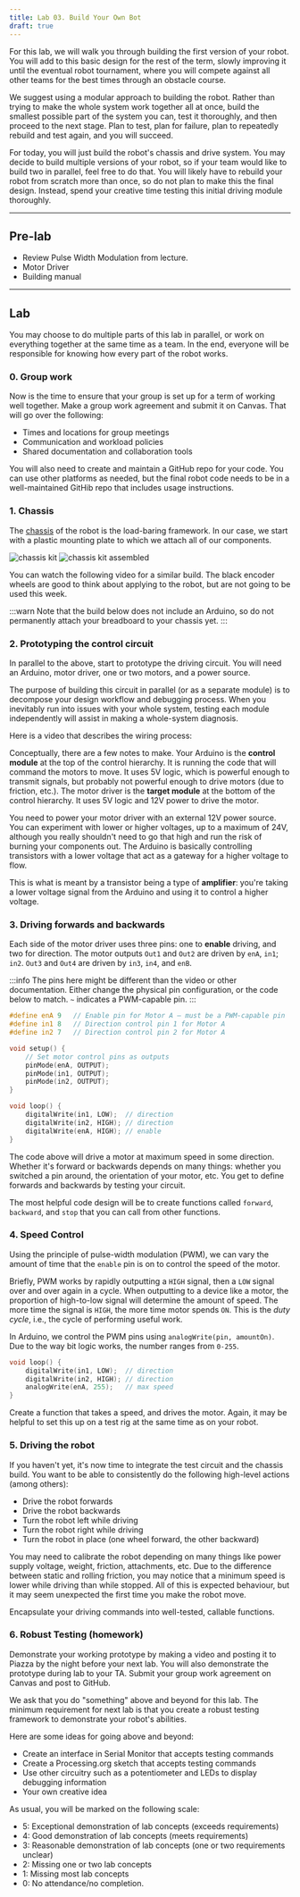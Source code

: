 ```yaml
---
title: Lab 03. Build Your Own Bot
draft: true
---
```



For this lab, we will walk you through building the first version of your robot. You will add to this basic design for the rest of the term, slowly improving it until the eventual robot tournament, where you will compete against all other teams for the best times through an obstacle course.

We suggest using a modular approach to building the robot. Rather than trying to make the whole system work together all at once, build the smallest possible part of the system you can, test it thoroughly, and then proceed to the next stage. Plan to test, plan for failure, plan to repeatedly rebuild and test again, and you will succeed.

For today, you will just build the robot's chassis and drive system. You may decide to build multiple versions of your robot, so if your team would like to build two in parallel, feel free to do that. You will likely have to rebuild your robot from scratch more than once, so do not plan to make this the final design. Instead, spend your creative time testing this initial driving module thoroughly.


---
## Pre-lab
- Review Pulse Width Modulation from lecture.
- Motor Driver
- Building manual

---
## Lab
You may choose to do multiple parts of this lab in parallel, or work on everything together at the same time as a team. In the end, everyone will be responsible for knowing how every part of the robot works.

### 0. Group work 
Now is the time to ensure that your group is set up for a term of working well together. Make a group work agreement and submit it on Canvas. That will go over the following:
- Times and locations for group meetings
- Communication and workload policies
- Shared documentation and collaboration tools

You will also need to create and maintain a GitHub repo for your code. You can use other platforms as needed, but the final robot code needs to be in a well-maintained GitHib repo that includes usage instructions.

### 1. Chassis
The [chassis](https://en.wikipedia.org/wiki/Chassis) of the robot is the load-baring framework. In our case, we start with a plastic mounting plate to which we attach all of our components.

![chassis kit](/img/chassis-kit.jpg)
![chassis kit assembled](/img/chassis-assembled.jpg)

You can watch the following video for a similar build. The black encoder wheels are good to think about applying to the robot, but are not going to be used this week.

:::warn
Note that the build below does not include an Arduino, so do not permanently attach your breadboard to your chassis yet.
:::

<YouTube id="Q4UmbjXwoZ4" />


### 2. Prototyping the control circuit
In parallel to the above, start to prototype the driving circuit. You will need an Arduino, motor driver, one or two motors, and a power source. 

The purpose of building this circuit in parallel (or as a separate module) is to decompose your design workflow and debugging process. When you inevitably run into issues with your whole system, testing each module independently will assist in making a whole-system diagnosis.

Here is a video that describes the wiring process:

<YouTube id="E2sTbpFsvXI" />

Conceptually, there are a few notes to make. Your Arduino is the **control module** at the top of the control hierarchy. It is running the code that will command the motors to move. It uses 5V logic, which is powerful enough to transmit signals, but probably not powerful enough to drive motors (due to friction, etc.). The motor driver is the **target module** at the bottom of the control hierarchy. It uses 5V logic and 12V power to drive the motor.

You need to power your motor driver with an external 12V power source. You can experiment with lower or higher voltages, up to a maximum of 24V, although you really shouldn't need to go that high and run the risk of burning your components out. The Arduino is basically controlling transistors with a lower voltage that act as a gateway for a higher voltage to flow.

This is what is meant by a transistor being a type of **amplifier**: you're taking a lower voltage signal from the Arduino and using it to control a higher voltage.


### 3. Driving forwards and backwards
Each side of the motor driver uses three pins: one to **enable** driving, and two for direction. The motor outputs `Out1` and `Out2` are driven by `enA`, `in1`; `in2`. `Out3` and `Out4` are driven by `in3`, `in4`, and `enB`. 

:::info
The pins here might be different than the video or other documentation. Either change the physical pin configuration, or the code below to match. `~` indicates a PWM-capable pin.
:::

```cpp
#define enA 9   // Enable pin for Motor A — must be a PWM-capable pin
#define in1 8   // Direction control pin 1 for Motor A
#define in2 7   // Direction control pin 2 for Motor A

void setup() {
    // Set motor control pins as outputs
    pinMode(enA, OUTPUT);
    pinMode(in1, OUTPUT);
    pinMode(in2, OUTPUT);
}

void loop() {
    digitalWrite(in1, LOW);  // direction
    digitalWrite(in2, HIGH); // direction
    digitalWrite(enA, HIGH); // enable
}
```

The code above will drive a motor at maximum speed in some direction. Whether it's forward or backwards depends on many things: whether you switched a pin around, the orientation of your motor, etc. You get to define forwards and backwards by testing your circuit.

The most helpful code design will be to create functions called `forward`, `backward`, and `stop` that you can call from other functions. 

### 4. Speed Control
Using the principle of pulse-width modulation (PWM), we can vary the amount of time that the `enable` pin is on to control the speed of the motor. 

Briefly, PWM works by rapidly outputting a `HIGH` signal, then a `LOW` signal over and over again in a cycle. When outputting to a device like a motor, the proportion of high-to-low signal will determine the amount of speed. The more time the signal is `HIGH`, the more time motor spends `ON`. This is the *duty cycle*, i.e., the cycle of performing useful work.

In Arduino, we control the PWM pins using `analogWrite(pin, amountOn)`. Due to the way bit logic works, the number ranges from `0-255`. 

```cpp
void loop() {
    digitalWrite(in1, LOW);  // direction
    digitalWrite(in2, HIGH); // direction
    analogWrite(enA, 255);   // max speed
}
```

Create a function that takes a speed, and drives the motor. Again, it may be helpful to set this up on a test rig at the same time as on your robot.

### 5. Driving the robot
If you haven't yet, it's now time to integrate the test circuit and the chassis build. You want to be able to consistently do the following high-level actions (among others):
- Drive the robot forwards
- Drive the robot backwards
- Turn the robot left while driving
- Turn the robot right while driving
- Turn the robot in place (one wheel forward, the other backward)

You may need to calibrate the robot depending on many things like power supply voltage, weight, friction, attachments, etc. Due to the difference between static and rolling friction, you may notice that a minimum speed is lower while driving than while stopped. All of this is expected behaviour, but it may seem unexpected the first time you make the robot move.

Encapsulate your driving commands into well-tested, callable functions.

### 6. Robust Testing (homework)
Demonstrate your working prototype by making a video and posting it to Piazza by the night before your next lab. You will also demonstrate the prototype during lab to your TA. Submit your group work agreement on Canvas and post to GitHub.

We ask that you do "something" above and beyond for this lab. The minimum requirement for next lab is that you create a robust testing framework to demonstrate your robot's abilities.

Here are some ideas for going above and beyond:
- Create an interface in Serial Monitor that accepts testing commands
- Create a Processing.org sketch that accepts testing commands
- Use other circuitry such as a potentiometer and LEDs to display debugging information
- Your own creative idea

As usual, you will be marked on the following scale:

- 5: Exceptional demonstration of lab concepts (exceeds requirements)
- 4: Good demonstration of lab concepts (meets requirements)
- 3: Reasonable demonstration of lab concepts (one or two requirements unclear)
- 2: Missing one or two lab concepts
- 1: Missing most lab concepts
- 0: No attendance/no completion.